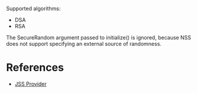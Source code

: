 Supported algorithms:

* DSA
* RSA

The SecureRandom argument passed to initialize() is ignored, because NSS does not support specifying an external source of randomness.

= References =

* [[JSS Provider]]